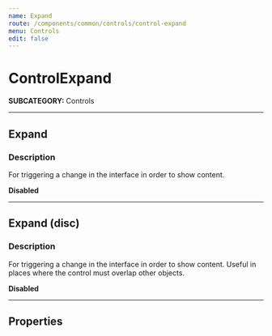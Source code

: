 ```yaml
---
name: Expand
route: /components/common/controls/control-expand
menu: Controls
edit: false
---
```



# ControlExpand
**SUBCATEGORY:** Controls

<hr />

## Expand
### Description
For triggering a change in the interface in order to show content.

<Playground>
  <ControlExpand />
</Playground>

**Disabled**
<Playground>
  <ControlExpand disabled />
</Playground>

<hr />

## Expand (disc)
### Description
For triggering a change in the interface in order to show content.
Useful in places where the control must overlap other objects.

<Playground>
  <ControlExpand disc />
</Playground>

**Disabled**
<Playground>
  <ControlExpand disc disabled />
</Playground>

<hr />

## Properties
<Props of={ControlExpand} />
